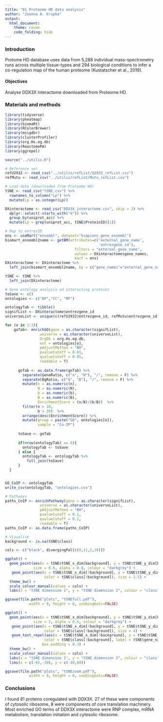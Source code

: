 ```yaml
---
title: "01 Proteome HD data analysis"
author: "Joanna A. Krupka"
output: 
  html_document:
    theme: cosmo
    code_folding: hide
---
```


### Introduction  

Protome HD database uses data from  5,288 individual mass-spectrometry runs across multiple tissue-types and 294 biological conditions to infer a co-regulation map of the human proteome (Kustatscher et al., 2019). 

#### Objectives  

Analyse DDX3X interactome downloaded from Proteome HD.

### Materials and methods  

```r
library(tidyverse)
library(pheatmap)
library(biomaRt)
library(RColorBrewer)
library(msigdbr)
library(clusterProfiler)
library(org.Hs.eg.db)
library(ReactomePA)
library(ggrepel)

source("../utilis.R")

# Reference set
refU2932 <- read_csv("../utilis/refList/U2932_refList.csv")
refMutu <- read_csv("../utilis/refList/Mutu_refList.csv")

# Load data (downloaded from Proteome HD)
tSNE <- read_csv("tSNE.csv") %>%
  rownames_to_column("Lp") %>%
  mutate(Lp = as.integer(Lp))

DXinteractome <- read_csv("DDX3X_interactome.csv", skip = 2) %>%
  dplyr::select(-starts_with("X")) %>%
  group_by(uniprot_acc) %>%
  mutate(Lp = grep(uniprot_acc, tSNE$ProteinID)[1])

# Map to entrezID
ens <- useMart("ensembl", dataset="hsapiens_gene_ensembl")
biomart_ensembl2name <- getBM(attributes=c('external_gene_name',
                                           'entrezgene_id'), 
                                filters = "external_gene_name", 
                                values = DXinteractome$gene_names, 
                                mart = ens)
DXinteractome <- DXinteractome %>%
  left_join(biomart_ensembl2name, by = c("gene_names"="external_gene_name"))

tSNE <- tSNE %>%
  left_join(DXinteractome) 
```

```r
# Gene ontology analysis od interacting proteins
toSave <- c()
ontologies <- c("BP","CC", "MF")

ontologyTab <- tibble()
signifList <- DXinteractome$entrezgene_id
universeList <- unique(c(refU2932$entrezgene_id, refMutu$entrezgene_id))

for (o in 1:3){
    goTab<- enrichGO(gene = as.character(signifList),
                universe = as.character(universeList),
                OrgDb = org.Hs.eg.db,
                ont = ontologies[o],
                pAdjustMethod = "BH",
                pvalueCutoff = 0.01,
                qvalueCutoff = 0.05,
                readable = T)
    
      goTab <- as.data.frame(goTab) %>%
        separate(GeneRatio, c("n", "N"), "/", remove = F) %>%
        separate(BgRatio, c("b", "B"), "/", remove = F) %>%
        mutate(n = as.numeric(n),
               N = as.numeric(N),
               b = as.numeric(b),
               B = as.numeric(B),
               EnrichmentScore = (n/N)/(b/B))  %>%
        filter(n > 10,
               b > 20)  %>% 
        arrange(desc(EnrichmentScore)) %>%
        mutate(group = paste("GO", ontologies[o]),
               sample = "Co-IP") 
          
      toSave <- goTab
      
      if(nrow(ontologyTab) == 0){
        ontologyTab <- toSave
      } else {
        ontologyTab <- ontologyTab %>%
          full_join(toSave)
      }      
  }


GO_CoIP <- ontologyTab
write_csv(ontologyTab, "ontologies.csv")

# Pathways
paths_CoIP <- enrichPathway(gene = as.character(signifList),
                universe = as.character(universeList),
                pAdjustMethod = "BH",
                pvalueCutoff = 0.1,
                qvalueCutoff = 0.2,
                readable = T)
paths_CoIP <- as.data.frame(paths_CoIP)
```

```r
# Visualise
background <- is.na(tSNE$class)

cols <- c("black", divergingPal[c(8,11,2,10)])

ggplot() +
  geom_point(aes(x = tSNE$tSNE_x_dim[background], y = tSNE$tSNE_y_dim[background]), 
             size = 0.6, alpha = 0.8, colour = "darkgrey") +
   geom_point(aes(x = tSNE$tSNE_x_dim[!background], y = tSNE$tSNE_y_dim[!background],
                  color = tSNE$class[!background]), size = 1.5) +
  theme_bw() +
  scale_colour_manual(values = cols) +
  labs(x = "tSNE dimension 1", y = "tSNE dimension 2", colour = "class") 

ggsave(file.path("plots", "tSNEfull.pdf"),
           width = 9, height = 6, useDingbats=FALSE)

ggplot() +
  geom_point(aes(x = tSNE$tSNE_x_dim[background], y = tSNE$tSNE_y_dim[background]), 
             size = 2, alpha = 0.6, colour = "darkgrey") +
   geom_point(aes(x = tSNE$tSNE_x_dim[!background], y = tSNE$tSNE_y_dim[!background],
                  color = tSNE$class[!background]), size = 4) +
   geom_text_repel(aes(x = tSNE$tSNE_x_dim[!background], y = tSNE$tSNE_y_dim[!background],
                  color = tSNE$class[!background], label = tSNE$gene_names[!background]), size = 2,
                 box.padding = 0.3) +
  theme_bw() +
  scale_colour_manual(values = cols) +
  labs(x = "tSNE dimension 1", y = "tSNE dimension 2", colour = "class") +
  lims(x = c(-65,-30), y = c(-40,60))

ggsave(file.path("plots", "tSNEzoom.pdf"),
           width = 9, height = 6, useDingbats=FALSE)
```

### Conclusions  

I found 81 proteins coregulated with DDX3X. 27 of these were components of cytosolic ribosome, 8 were components 
of core translation machinery. Most enriched GO terms of DDX3X interactome were RNP complex, mRNA metabolism, translation initiation and cytosolic ribosome.  